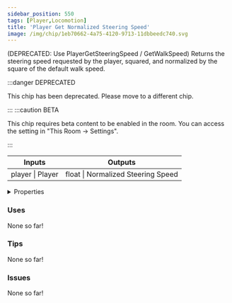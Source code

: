 ```yaml
---
sidebar_position: 550
tags: [Player,Locomotion]
title: 'Player Get Normalized Steering Speed'
image: /img/chip/1eb70662-4a75-4120-9713-11dbbeedc740.svg
---
```


(DEPRECATED: Use PlayerGetSteeringSpeed / GetWalkSpeed) Returns the steering speed requested by the player, squared, and normalized by the square of the default walk speed.

:::danger DEPRECATED

This chip has been deprecated. Please move to a different chip.

:::
:::caution BETA

This chip requires beta content to be enabled in the room. You can access the setting in "This Room -> Settings".

:::

<IChip uuid="1eb70662-4a75-4120-9713-11dbbeedc740"/>

<table><thead><tr><th>Inputs</th><th>Outputs</th></tr></thead><tbody><tr><td>player | Player</td><td>float | Normalized Steering Speed</td></tr></tbody></table>

<details>
  <summary>Properties</summary>
  <div>
    <div>
    <table>
      <tbody>
        <tr>
          <td>Is beta required?</td>
          <td>Yes</td>
        </tr>
        <tr>
          <td>Is chip a trolling risk?</td>
          <td>No</td>
        </tr>
        <tr>
          <td>Is chip a role assignment risk?</td>
          <td>No</td>
        </tr>
        <tr>
          <td>Chip UUID</td>
          <td>1eb70662-4a75-4120-9713-11dbbeedc740</td>
        </tr>
        <tr>
          <td>Room availability</td>
          <td>Available everywhere</td>
        </tr>
      </tbody>
    </table>
    </div>
  </div>
</details>

### Uses

None so far!

### Tips

None so far!

### Issues

None so far!
